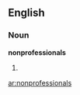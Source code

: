 ==English==

===Noun===
'''nonprofessionals'''

# {{plural of|[[nonprofessional]]}}

[[ar:nonprofessionals]]